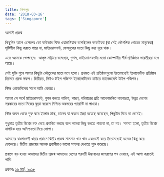 ```yaml
---
title: সিঙ্গাপুর
date: '2018-03-16'
tags: ['Singapore']
---
```

আগামী প্রজন্ম
 

কিছুদিন আগে এপেলের কো ফাউন্ডার স্টিভ ওয়াজনিয়াক বলেছিলেন ভারতীয়রা (বা সেই ভৌগলিক গোত্রের মানুষেরা) সৃষ্টিশীল কিছু করতে পারে না, মাইক্রোসফট, ফেসবুকের মতো কিছু করা দূরে থাক।

 

এতে অনেকে ক্ষেপছেন। আঙ্গুল নাড়িয়ে বলেছেন, গুগল, মাইক্রোসফটের মতো কোম্পানীর শীর্ষ প্রতিষ্ঠানে ভারতীয়রা বসে আছে।

 

সেই যুক্তি শুনে আমার কিছুটা কৌতুকের মতো মনে হলো। প্রথমত এই প্রতিষ্ঠানগুলো ইতোমধ্যেই ইনোভেটিভ প্রতিষ্ঠান হিসেবে প্রচন্ড সফল। দ্বিতীয়ত, সিইও টাইপ পজিশন ইনোভেটিভের চাইতে ম্যানেজমেন্ট টাইপ পজিশন।

 

স্টিভ ওয়াজনিকের সাথে আমি একমত।

 

আমরা সে অর্থে মাইক্রোসফট, গুগল করতে পারিনা, কারণ, পরিবারের প্রতি আবেগজনিত দায়বদ্ধতা, উন্নত দেশের সরকারের মতো নিজের বুড়ো বয়েসে নিশ্চিন্ত অবসরের গ্যারান্টি না পাওয়া।

 

স্টিভ জবস থেকে শুরু করে ইলোন মাস্ক, তাদের যা করতে ইচ্ছা হয়েছে করেছেন, পিছুটান নিয়ে না ভেবেই।

 

শুধুমাত্র তৃতীয় বিশ্বের রক্ত দেহে প্রবাহিত করছে বলে আমরা কিছু করতে পারবো না, তা নয়। সমস্যা হলো, তৃতীয় বিশ্বের নাগরিক হয়ে অনিশ্চয়তা নিয়ে ভোগা।

 

আমাদের বাংলাদেশী ধারার প্রবাসে দ্বিতীয় প্রজন্ম সালমান খান খান একডেমী করে ইতোমধ্যেই অনেক কিছু করে ফেলেছে। দ্বিতীয় প্রজন্মের অনেক প্রবাসীরাও ভালো সাফল্য দেখাতে শুরু করেছে।

 

প্রবাসে বড় হওয়া আমাদের দ্বিতীয় প্রজন্ম আমাদের দেশের পরবর্তী উদ্ভাবনের জাগরণের পথ দেখাবে, এই আশা করতেই পারি।

 

প্রকাশঃ [১৬ মার্চ, ২০১৮](https://www.facebook.com/ashraful.alam/posts/10155100973620583)
